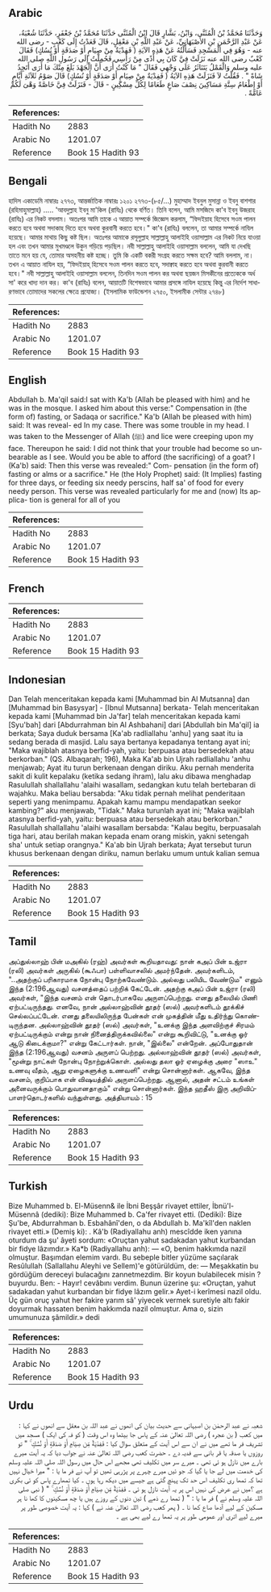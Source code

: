 ## Arabic


<div dir="rtl" lang="ar" style={{fontSize:'larger',backgroundColor:'#f8f9fa',padding:20}}>
وَحَدَّثَنَا مُحَمَّدُ بْنُ الْمُثَنَّى، وَابْنُ، بَشَّارٍ قَالَ ابْنُ الْمُثَنَّى حَدَّثَنَا مُحَمَّدُ بْنُ جَعْفَرٍ، حَدَّثَنَا شُعْبَةُ، عَنْ عَبْدِ الرَّحْمَنِ بْنِ الأَصْبَهَانِيِّ، عَنْ عَبْدِ اللَّهِ بْنِ مَعْقِلٍ، قَالَ قَعَدْتُ إِلَى كَعْبٍ - رضى الله عنه - وَهُوَ فِي الْمَسْجِدِ فَسَأَلْتُهُ عَنْ هَذِهِ الآيَةِ ‏(‏ فَفِدْيَةٌ مِنْ صِيَامٍ أَوْ صَدَقَةٍ أَوْ نُسُكٍ‏)‏ فَقَالَ كَعْبٌ رضى الله عنه نَزَلَتْ فِيَّ كَانَ بِي أَذًى مِنْ رَأْسِي فَحُمِلْتُ إِلَى رَسُولِ اللَّهِ صلى الله عليه وسلم وَالْقَمْلُ يَتَنَاثَرُ عَلَى وَجْهِي فَقَالَ ‏"‏ مَا كُنْتُ أُرَى أَنَّ الْجَهْدَ بَلَغَ مِنْكَ مَا أَرَى أَتَجِدُ شَاةً ‏"‏ ‏.‏ فَقُلْتُ لاَ فَنَزَلَتْ هَذِهِ الآيَةُ ‏(‏ فَفِدْيَةٌ مِنْ صِيَامٍ أَوْ صَدَقَةٍ أَوْ نُسُكٍ‏)‏ قَالَ صَوْمُ ثَلاَثَةِ أَيَّامٍ أَوْ إِطْعَامُ سِتَّةِ مَسَاكِينَ نِصْفَ صَاعٍ طَعَامًا لِكُلِّ مِسْكِينٍ - قَالَ - فَنَزَلَتْ فِيَّ خَاصَّةً وَهْىَ لَكُمْ عَامَّةً ‏.‏
</div>
<div style={{backgroundColor:'#f8f9fa',padding:20, marginBottom: 10}}><table> <thead> <tr> <th>References:</th> <th></th> </tr> </thead> <tbody><tr><td>Hadith No</td><td>2883</td></tr><tr><td>Arabic No</td><td>1201.07</td></tr><tr><td>Reference</td><td>Book 15 Hadith 93</td></tr></tbody></table></div>

## Bengali


<div dir="ltr" lang="bn" style={{fontSize:'larger',backgroundColor:'#f8f9fa',padding:20}}>
হাদিস একাডেমি নাম্বারঃ ২৭৭৩, আন্তর্জাতিক নাম্বারঃ ১২০১ ২৭৭৩-(৮৫/...) মুহাম্মাদ ইবনুল মুসান্না ও ইবনু বাশশার (রহিমাহুমাল্লাহ) ..... 'আবদুল্লাহ ইবনু মা'কিল (রাযিঃ) থেকে বর্ণিত। তিনি বলেন, আমি মসজিদে কা'ব ইবনু উজরাহ (রাযিঃ) এর নিকট বসলাম। অতঃপর আমি তাকে এ আয়াত সম্পর্কে জিজ্ঞেস করলাম, “ফিদইয়াহ হিসেবে সওম পালন করতে হবে অথবা সদাকাহ দিতে হবে অথবা কুরবানী করতে হবে।" কা'ব (রাযিঃ) বললেন, তা আমার সম্পর্কে নাযিল হয়েছে। আমার মাথায় কিছু কষ্ট ছিল। অতঃপর আমাকে রসূলুল্লাহ সাল্লাল্লাহু আলাইহি ওয়াসাল্লাম এর নিকট নিয়ে যাওয়া হল এবং তখন আমার মুখমণ্ডলে উকুন গড়িয়ে পড়ছিল। নবী সাল্লাল্লাহু আলাইহি ওয়াসাল্লাম বললেন, আমি যা দেখছি তাতে মনে হয় যে, তোমার অসহনীয় কষ্ট হচ্ছে। তুমি কি একটি বকরী সংগ্রহ করতে সক্ষম হবে? আমি বললাম, না। তখন এ আয়াত নাযিল হয়, “ফিদইয়াহ্ হিসেবে সওম পালন করতে হবে, সদাক্বাহ করতে হবে অথবা কুরবানী করতে হবে।" নবী সাল্লাল্লাহু আলাইহি ওয়াসাল্লাম বললেন, তিনদিন সওম পালন কর অথবা ছয়জন মিসকীনের প্রত্যেককে অর্ধ সা' করে খাদ্য দান কর। কা'ব (রাযিঃ) বলেন, আয়াতটি বিশেষভাবে আমার প্রসঙ্গে নাযিল হয়েছে কিন্তু এর নির্দেশ সাধারণভাবে তোমাদের সকলের ক্ষেত্রে প্রযোজ্য। (ইসলামিক ফাউন্ডেশন ২৭৫০, ইসলামীক সেন্টার ২৭৪৮)
</div>
<div style={{backgroundColor:'#f8f9fa',padding:20, marginBottom: 10}}><table> <thead> <tr> <th>References:</th> <th></th> </tr> </thead> <tbody><tr><td>Hadith No</td><td>2883</td></tr><tr><td>Arabic No</td><td>1201.07</td></tr><tr><td>Reference</td><td>Book 15 Hadith 93</td></tr></tbody></table></div>

## English


<div dir="ltr" lang="en" style={{fontSize:'larger',backgroundColor:'#f8f9fa',padding:20}}>
Abdullah b. Ma'qil said:I sat with Ka'b (Allah be pleased with him) and he was in the mosque. I asked him about this verse:" Compensation in (the form of) fasting, or Sadaqa or sacrifice." Ka'b (Allah be pleased with him) said: It was reveal- ed In my case. There was some trouble in my head. I was taken to the Messenger of Allah (ﷺ) and lice were creeping upon my face. Thereupon he said: I did not think that your trouble had become so unbearable as I see. Would you be able to afford (the sacrificing) of a goat? I (Ka'b) said: Then this verse was revealed:" Com- pensation (in the form of) fasting or alms or a sacrifice." He (the Holy Prophet) said: (It Implies) fasting for three days, or feeding six needy perscins, half sa' of food for every needy person. This verse was revealed particularly for me and (now) Its applica- tion is general for all of you
</div>
<div style={{backgroundColor:'#f8f9fa',padding:20, marginBottom: 10}}><table> <thead> <tr> <th>References:</th> <th></th> </tr> </thead> <tbody><tr><td>Hadith No</td><td>2883</td></tr><tr><td>Arabic No</td><td>1201.07</td></tr><tr><td>Reference</td><td>Book 15 Hadith 93</td></tr></tbody></table></div>

## French


<div dir="ltr" lang="fr" style={{fontSize:'larger',backgroundColor:'#f8f9fa',padding:20}}>

</div>
<div style={{backgroundColor:'#f8f9fa',padding:20, marginBottom: 10}}><table> <thead> <tr> <th>References:</th> <th></th> </tr> </thead> <tbody><tr><td>Hadith No</td><td>2883</td></tr><tr><td>Arabic No</td><td>1201.07</td></tr><tr><td>Reference</td><td>Book 15 Hadith 93</td></tr></tbody></table></div>

## Indonesian


<div dir="ltr" lang="id" style={{fontSize:'larger',backgroundColor:'#f8f9fa',padding:20}}>
Dan Telah menceritakan kepada kami [Muhammad bin Al Mutsanna] dan [Muhammad bin Basysyar] - [Ibnul Mutsanna] berkata- Telah menceritakan kepada kami [Muhammad bin Ja'far] telah menceritakan kepada kami [Syu'bah] dari [Abdurrahman bin Al Ashbahani] dari [Abdullah bin Ma'qil] ia berkata; Saya duduk bersama [Ka'ab radliallahu 'anhu] yang saat itu ia sedang berada di masjid. Lalu saya bertanya kepadanya tentang ayat ini; "Maka wajiblah atasnya berfid-yah, yaitu: berpuasa atau bersedekah atau berkorban." (QS. Albaqarah; 196), Maka Ka'ab bin Ujrah radliallahu 'anhu menjawab; Ayat itu turun berkenaan dengan diriku. Aku pernah menderita sakit di kulit kepalaku (ketika sedang ihram), lalu aku dibawa menghadap Rasulullah shallallahu 'alaihi wasallam, sedangkan kutu telah bertebaran di wajahku. Maka beliau bersabda: "Aku tidak pernah melihat penderitaan seperti yang menimpamu. Apakah kamu mampu mendapatkan seekor kambing?" aku menjawab, "Tidak." Maka turunlah ayat ini; "Maka wajiblah atasnya berfid-yah, yaitu: berpuasa atau bersedekah atau berkorban." Rasulullah shallallahu 'alaihi wasallam bersabda: "Kalau begitu, berpuasalah tiga hari, atau berilah makan kepada enam orang miskin, yakni setengah sha' untuk setiap orangnya." Ka'ab bin Ujrah berkata; Ayat tersebut turun khusus berkenaan dengan diriku, namun berlaku umum untuk kalian semua
</div>
<div style={{backgroundColor:'#f8f9fa',padding:20, marginBottom: 10}}><table> <thead> <tr> <th>References:</th> <th></th> </tr> </thead> <tbody><tr><td>Hadith No</td><td>2883</td></tr><tr><td>Arabic No</td><td>1201.07</td></tr><tr><td>Reference</td><td>Book 15 Hadith 93</td></tr></tbody></table></div>

## Tamil


<div dir="ltr" lang="ta" style={{fontSize:'larger',backgroundColor:'#f8f9fa',padding:20}}>
அப்துல்லாஹ் பின் மஅகில் (ரஹ்) அவர்கள் கூறியதாவது: நான் கஅப் பின் உஜ்ரா (ரலி) அவர்கள் அருகில் (கூஃபா) பள்ளிவாசலில் அமர்ந்தேன். அவர்களிடம், "..அதற்குப் பரிகாரமாக நோன்பு நோற்கவேண்டும். அல்லது பலியிட வேண்டும" எனும் இந்த (2:196ஆவது) வசனத்தைப் பற்றிக் கேட்டேன். அதற்கு கஅப் பின் உஜ்ரா (ரலி) அவர்கள், "இந்த வசனம் என் தொடர்பாகவே அருளப்பெற்றது. எனது தலையில் பிணி ஏற்பட்டிருந்தது. எனவே, நான் அல்லாஹ்வின் தூதர் (ஸல்) அவர்களிடம் தூக்கிச் செல்லப்பட்டேன். எனது தலையிலிருந்த பேன்கள் என் முகத்தின் மீது உதிர்ந்து கொண்டிருந்தன. அல்லாஹ்வின் தூதர் (ஸல்) அவர்கள், "உனக்கு இந்த அளவிற்குச் சிரமம் ஏற்பட்டிருக்கும் என்று நான் நினைத்திருக்கவில்லை" என்று கூறிவிட்டு, "உனக்கு ஓர் ஆடு கிடைக்குமா?" என்று கேட்டார்கள். நான், "இல்லை" என்றேன். அப்போதுதான் இந்த (2:196ஆவது) வசனம் அருளப் பெற்றது. அல்லாஹ்வின் தூதர் (ஸல்) அவர்கள், "மூன்று நாட்கள் நோன்பு நோற்றுக்கொள். அல்லது தலா ஓர் ஏழைக்கு அரை "ஸாஉ" உணவு வீதம், ஆறு ஏழைகளுக்கு உணவளி" என்று சொன்னார்கள். ஆகவே, இந்த வசனம், குறிப்பாக என் விஷயத்தில் அருளப்பெற்றது. ஆனால், அதன் சட்டம் உங்கள் அனைவருக்கும் பொதுவானதாகும்" என்று சொன்னார்கள். இந்த ஹதீஸ் இரு அறிவிப்பாளர்தொடர்களில் வந்துள்ளது. அத்தியாயம் : 15
</div>
<div style={{backgroundColor:'#f8f9fa',padding:20, marginBottom: 10}}><table> <thead> <tr> <th>References:</th> <th></th> </tr> </thead> <tbody><tr><td>Hadith No</td><td>2883</td></tr><tr><td>Arabic No</td><td>1201.07</td></tr><tr><td>Reference</td><td>Book 15 Hadith 93</td></tr></tbody></table></div>

## Turkish


<div dir="ltr" lang="tr" style={{fontSize:'larger',backgroundColor:'#f8f9fa',padding:20}}>
Bize Muhammed b. El-Müsenn& ile İbni Beşşâr rivayet ettiler, İbnü'l-Müsennâ (dediki): Bize Muhammed b. Ca'fer rivayet etti. (Dediki): Bize Şu'be, Abdurrahman b. Esbahânî'den, o da Abdullah b. Ma'kîl'den naklen rivayet etti.» (Demiş ki): . Kâ'b (Radiyallahu anh) mescîdde iken yanına oturdum da şu' âyeti sordum: «Oruçtan yahut sadakadan yahut kurbandan bir fidye lâzımdır.» Ka*b (Radiyallahu anh): — «O, benim hakkımda nazil olmuştur. Başımdan elemim vardı. Bu sebeple bitler yüzüme saçılarak Resûlullah (Sallallahu Aleyhi ve Sellem)'e götürüldüm, de: — Meşakkatin bu gördüğüm dereceyi bulacağını zannetmezdim. Bir koyun bulabilecek misin ? buyurdu. Ben: - Hayır! cevâbını verdim. Bunun üzerine şu: «Oruçtan, yahut sadakadan yahut kurbandan bir fidye lâzım gelir.» Ayet-i kerîmesi nazil oldu. Üç gün oruç yahut her fakire yarım sâ' yiyecek vermek suretiyle altı fakir doyurmak hassaten benim hakkımda nazil olmuştur. Ama o, sizin umumunuza şâmildir.» dedi
</div>
<div style={{backgroundColor:'#f8f9fa',padding:20, marginBottom: 10}}><table> <thead> <tr> <th>References:</th> <th></th> </tr> </thead> <tbody><tr><td>Hadith No</td><td>2883</td></tr><tr><td>Arabic No</td><td>1201.07</td></tr><tr><td>Reference</td><td>Book 15 Hadith 93</td></tr></tbody></table></div>

## Urdu


<div dir="rtl" lang="ur" style={{fontSize:'larger',backgroundColor:'#f8f9fa',padding:20}}>
شعبہ نے عبد الرحمٰن بن اصبہانی سے حدیث بیان کی انھوں نے عبد اللہ بن معقل سے انھوں نے کہا : میں کعب ( بن عجرہ ) رضی اللہ تعالیٰ عنہ کے پاس جا بیٹھا وہ اس وقت ( کو فہ کی ایک ) مسجد میں تشریف فر ما تھے میں نے ان سے اس آیت کے متعلق سوال کیا : فَفِدْيَةٌ مِّن صِيَامٍ أَوْ صَدَقَةٍ أَوْ نُسُكٍ ۚ " تو روزوں یا صدقہ یا قر بانی سے فدیہ دے ۔ حضرت کعب رضی اللہ تعالیٰ عنہ نے جواب دیا کہ یہ آیت میرے بارے میں نازل ہو ئی تھی ۔ میرے سر میں تکلیف تھی مجھے اس حال میں رسول اللہ صلی اللہ علیہ وسلم کی خدمت میں لے جا یا گیا کہ جو ئیں میرے چہرے پر پڑرہی تھیں تو آپ نے فر ما یا : " میرا خیال نہیں تھا کہ تمھا ری تکلیف اس حد تک پہنچ گئی ہے جیسے میں دیکھ رہا ہوں ۔ کیا تمھارے پاس کو ئی بکری ہے ؟میں نے عرض کی نہیں اس پر یہ آیت نازل ہو ئی ۔ فَفِدْيَةٌ مِّن صِيَامٍ أَوْ صَدَقَةٍ أَوْ نُسُكٍ ۚ " ( نبی صلی اللہ علیہ وسلم نے ) فر ما یا : " ( تمھا رے ذمے ) تین دنوں کے روزے ہیں یا چھ مسکینوں کا کھا نا ہر مسکین کے لیے آدھا صاع کھا نا ۔ ( پھر کعب رضی اللہ تعالیٰ عنہ نے ) کہا : یہ آیت خصوصی طور پر میرے لیے اتری اور عمومی طور پر یہ تمھا رے لیے بھی ہے ۔
</div>
<div style={{backgroundColor:'#f8f9fa',padding:20, marginBottom: 10}}><table> <thead> <tr> <th>References:</th> <th></th> </tr> </thead> <tbody><tr><td>Hadith No</td><td>2883</td></tr><tr><td>Arabic No</td><td>1201.07</td></tr><tr><td>Reference</td><td>Book 15 Hadith 93</td></tr></tbody></table></div>